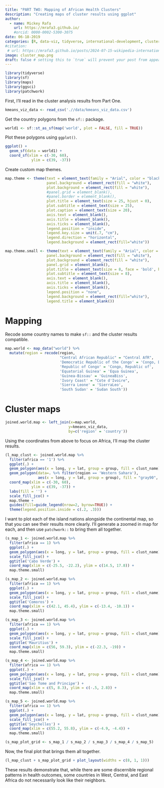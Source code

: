 ```yaml
---
title: "PART TWO: Mapping of African Health Clusters"
description: "Creating maps of cluster results using ggplot"
author:
  - name: Mickey Rafa
    url: https://mrafa3.github.io/
    #orcid: 0000-0002-5300-3075
date: 06-18-2019
categories: [R, data-viz, tidyverse, international-development, cluster-analysis, mapping] # self-defined categories
#citation: 
 # url: https://mrafa3.github.io/posts/2024-07-15-wikipedia-international-mens-soccer/ 
image: cluster_map.png
draft: false # setting this to `true` will prevent your post from appearing on your listing page until you're ready!
---
```


```r
library(tidyverse)
library(sf)
library(maps)
library(ggsci)
library(patchwork)
```

First, I'll read in the cluster analysis results from Part One.

```r
kmeans_viz_data <- read_csv('.//data/kmeans_viz_data.csv')
```

Get the country polygons from the `sf::` package.

```r
world1 <- sf::st_as_sf(map('world', plot = FALSE, fill = TRUE))
```

Plot these polygons using `ggplot()`.

```r
ggplot() + 
  geom_sf(data = world1) + 
  coord_sf(xlim = c(-30, 60),
            ylim = c(39, -37))
```
Create custom map themes.

```r
map.theme <- theme(text = element_text(family = "Arial", color = "black"), 
                   panel.background = element_rect(fill = "white"),
                   plot.background = element_rect(fill = "white"),
                   #panel.grid = element_blank(),
                   #panel.border = element_blank(),
                   plot.title = element_text(size = 25, hjust = 0),
                   plot.subtitle = element_text(size = 25),
                   plot.caption = element_text(size = 20), 
                   axis.text = element_blank(),
                   axis.title = element_blank(),
                   axis.ticks = element_blank(),
                   legend.position = "inside", 
                   legend.key.size = unit(.7, "cm"),
                   legend.direction = "horizontal",
                   legend.background = element_rect(fill="white"))

map.theme.small <- theme(text = element_text(family = "Arial", color = "black"), 
                   panel.background = element_rect(fill = "white"),
                   plot.background = element_rect(fill = "white"),
                   panel.grid = element_blank(),
                   plot.title = element_text(size = 8, face = 'bold', hjust = 0.5),
                   plot.subtitle = element_text(size = 8),
                   axis.text = element_blank(),
                   axis.title = element_blank(),
                   axis.ticks = element_blank(),
                   legend.position = "none", 
                   legend.background = element_rect(fill="white"),
                   legend.title = element_blank())
```

# Mapping 

Recode some country names to make `sf::` and the cluster results compatible.

```r
map.world <- map_data("world") %>% 
  mutate(region = recode(region, 
                         "Central African Republic" = "Central AfR",
                         'Democratic Republic of the Congo' = 'Congo, Democratic Republic of',
                         'Republic of Congo' = 'Congo, Republic of',
                         'Equatorial Guinea' = 'Equa Guinea',
                         'Guinea-Bissau' = 'GuineaBiss',
                         'Ivory Coast' = "Cote d'Ivoire",
                         'Sierra Leone' = 'SierraLeo', 
                         'South Sudan' = 'Sudan South'))
```

# Cluster maps

```r
joined.world.map <- left_join(x=map.world,
                             y=kmeans_viz_data,
                             by=c('region' = 'country'))
```

Using the coordinates from above to focus on Africa, I'll map the cluster results.

```r
(l_map_clust <- joined.world.map %>% 
  filter(africa == '1') %>% 
  ggplot(.) +
  geom_polygon(aes(x = long, y = lat, group = group, fill = clust_name), color="gray90") +
  geom_polygon(data=. %>% filter(region == 'Western Sahara'),
               aes(x = long, y = lat, group = group), fill = "gray90", color="gray90") +
  coord_map(xlim = c(-30, 60),
            ylim = c(39, -37)) + 
  labs(fill = '') + 
  scale_fill_jco() + 
  map.theme + 
  guides(fill=guide_legend(nrow=2, byrow=TRUE)) + 
  theme(legend.position.inside = c(.2, .3)))
```
I want to plot each of the island nations alongside the continental map, so that you can see their results more clearly. I'll generate a zoomed in map for each, and then use `patchwork::` to bring them all together.

```r
(s_map_1 <- joined.world.map %>% 
  filter(africa == 1) %>% 
  ggplot(.) +
  geom_polygon(aes(x = long, y = lat, group = group, fill = clust_name), color="gray90") +
  scale_fill_jco() + 
  ggtitle('Cabo Verde') + 
  coord_map(xlim = c(-25.5, -22.2), ylim = c(14.5, 17.8)) + 
  map.theme.small)
```

```r
(s_map_2 <- joined.world.map %>% 
  filter(africa == 1) %>% 
  ggplot(.) +
  geom_polygon(aes(x = long, y = lat, group = group, fill = clust_name), color="gray90") +
  scale_fill_jco() + 
  ggtitle('Comoros') + 
  coord_map(xlim = c(42.1, 45.4), ylim = c(-13.4, -10.1)) + 
  map.theme.small)
```



```r
(s_map_3 <- joined.world.map %>% 
  filter(africa == 1) %>% 
  ggplot(.) +
  geom_polygon(aes(x = long, y = lat, group = group, fill = clust_name), color="gray90") +
  scale_fill_jco() + 
  ggtitle('Mauritius') + 
  coord_map(xlim = c(56, 59.3), ylim = c(-22.3, -19)) + 
  map.theme.small)
```

```r
(s_map_4 <- joined.world.map %>% 
  filter(africa == 1) %>% 
  ggplot(.) +
  geom_polygon(aes(x = long, y = lat, group = group, fill = clust_name), color="gray90") +
  scale_fill_jco() + 
  ggtitle('Sao Tome and Principe') + 
  coord_map(xlim = c(5, 8.3), ylim = c(-.5, 2.8)) + 
  map.theme.small)
```

```r
(s_map_5 <- joined.world.map %>% 
  filter(africa == 1) %>% 
  ggplot(.) +
  geom_polygon(aes(x = long, y = lat, group = group, fill = clust_name), color="gray90") +
  scale_fill_jco() + 
  ggtitle('Seychelles') + 
  coord_map(xlim = c(55.2, 55.8), ylim = c(-4.9, -4.4)) + 
  map.theme.small)
```

```r
(s_map_plot_grid <- s_map_1 / s_map_2 / s_map_3 / s_map_4 / s_map_5)
```
Now, the final plot that brings them all together. 

```r
(l_map_clust + s_map_plot_grid + plot_layout(widths = c(8, 1, 1)))
```

These results demonstrate that, while there are some discernible regional patterns in health outcomes, some countries in West, Central, and East Africa do not necessarily look like their neighbors.